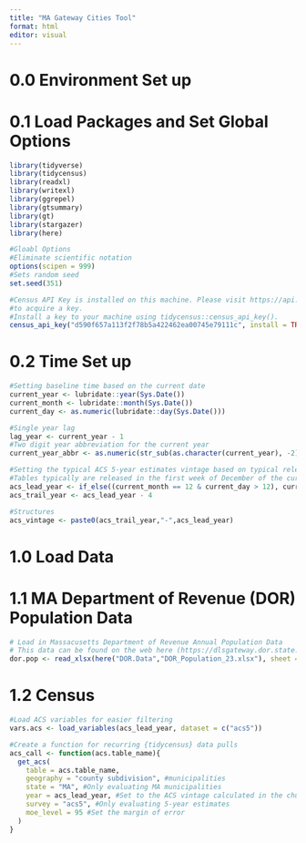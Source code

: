 ```yaml
---
title: "MA Gateway Cities Tool"
format: html
editor: visual
---
```


# 0.0 Environment Set up
# 0.1 Load Packages and Set Global Options
```r
library(tidyverse)
library(tidycensus)
library(readxl)
library(writexl)
library(ggrepel)
library(gtsummary)
library(gt)
library(stargazer)
library(here)

#Gloabl Options
#Eliminate scientific notation
options(scipen = 999)
#Sets random seed
set.seed(351)

#Census API Key is installed on this machine. Please visit https://api.census.gov/data/key_signup.html
#to acquire a key.
#Install a key to your machine using tidycensus::census_api_key().
census_api_key("d590f657a113f2f78b5a422462ea00745e79111c", install = TRUE)
```

# 0.2 Time Set up
```r
#Setting baseline time based on the current date
current_year <- lubridate::year(Sys.Date())
current_month <- lubridate::month(Sys.Date())
current_day <- as.numeric(lubridate::day(Sys.Date()))

#Single year lag
lag_year <- current_year - 1
#Two digit year abbreviation for the current year
current_year_abbr <- as.numeric(str_sub(as.character(current_year), -2))

#Setting the typical ACS 5-year estimates vintage based on typical release schedules.
#Tables typically are released in the first week of December of the current year
acs_lead_year <- if_else((current_month == 12 & current_day > 12), current_year-1, current_year-2)
acs_trail_year <- acs_lead_year - 4

#Structures
acs_vintage <- paste0(acs_trail_year,"-",acs_lead_year)
```

# 1.0 Load Data
# 1.1 MA Department of Revenue (DOR) Population Data
```r
# Load in Massacusetts Department of Revenue Annual Population Data
# This data can be found on the web here (https://dlsgateway.dor.state.ma.us/reports/rdPage.aspx?rdReport=Socioeconomic.Population.population_main)
dor.pop <- read_xlsx(here("DOR.Data","DOR_Population_23.xlsx"), sheet = 1)
```

# 1.2 Census
```r
#Load ACS variables for easier filtering
vars.acs <- load_variables(acs_lead_year, dataset = c("acs5"))

#Create a function for recurring {tidycensus} data pulls
acs_call <- function(acs.table_name){
  get_acs(
    table = acs.table_name,
    geography = "county subdivision", #municipalities
    state = "MA", #Only evaluating MA municipalities
    year = acs_lead_year, #Set to the ACS vintage calculated in the chunk above
    survey = "acs5", #Only evaluating 5-year estimates
    moe_level = 95 #Set the margin of error
  ) 
}
```
